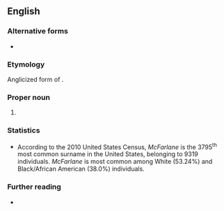 ==English==
{{wikipedia|McFarlane (surname)}}

===Alternative forms===
* {{alter|en|McFarlan|McFarland}}

===Etymology===
Anglicized form of {{der|en|gd|Mac Pharthaláin}}.

===Proper noun===
{{en-proper noun|s}}

# {{surname|en|from=Scottish Gaelic}}

===Statistics===
* According to the 2010 United States Census, ''McFarlane'' is the 3795<sup>th</sup> most common surname in the United States, belonging to 9319 individuals. ''McFarlane'' is most common among White (53.24%) and Black/African American (38.0%) individuals.

===Further reading===
* {{R:en:DAFN}}